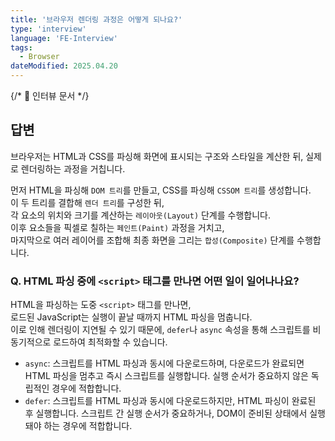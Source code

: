 ```yaml
---
title: '브라우저 렌더링 과정은 어떻게 되나요?'
type: 'interview'
language: 'FE-Interview'
tags:
  - Browser
dateModified: 2025.04.20
---
```


{/* 📌 인터뷰 문서 */}

## **답변**

브라우저는 HTML과 CSS를 파싱해 화면에 표시되는 구조와 스타일을 계산한 뒤, 실제로 렌더링하는 과정을 거칩니다.

먼저 HTML을 파싱해 `DOM 트리`를 만들고, CSS를 파싱해 `CSSOM 트리`를 생성합니다. <br/>
이 두 트리를 결합해 `렌더 트리`를 구성한 뒤, <br/>
각 요소의 위치와 크기를 계산하는 `레이아웃(Layout)` 단계를 수행합니다. <br/>
이후 요소들을 픽셀로 칠하는 `페인트(Paint)` 과정을 거치고, <br/>
마지막으로 여러 레이어를 조합해 최종 화면을 그리는 `합성(Composite)` 단계를 수행합니다.

### Q. HTML 파싱 중에 `<script>` 태그를 만나면 어떤 일이 일어나나요?

HTML을 파싱하는 도중 `<script>` 태그를 만나면, <br/>
로드된 JavaScript는 실행이 끝날 때까지 HTML 파싱을 멈춥니다. <br/>
이로 인해 렌더링이 지연될 수 있기 때문에, `defer`나 `async` 속성을 통해 스크립트를 비동기적으로 로드하여 최적화할 수 있습니다.

- `async`: 스크립트를 HTML 파싱과 동시에 다운로드하며, 다운로드가 완료되면 HTML 파싱을 멈추고 즉시 스크립트를 실행합니다. 실행 순서가 중요하지 않은 독립적인 경우에 적합합니다.
- `defer`: 스크립트를 HTML 파싱과 동시에 다운로드하지만, HTML 파싱이 완료된 후 실행합니다. 스크립트 간 실행 순서가 중요하거나, DOM이 준비된 상태에서 실행돼야 하는 경우에 적합합니다.
